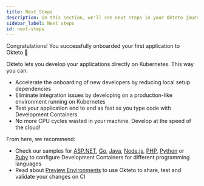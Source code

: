 ```yaml
---
title: Next Steps
description: In this section, we'll see next steps in your Okteto journey
sidebar_label: Next steps
id: next-steps
---
```


Congratulations! You successfully onboarded your first application to Okteto 🚀

Okteto lets you develop your applications directly on Kubernetes. This way you can:

- Accelerate the onboarding of new developers by reducing local setup dependencies
- Eliminate integration issues by developing on a production-like environment running on Kubernetes
- Test your application end to end as fast as you type code with Development Containers
- No more CPU cycles wasted in your machine. Develop at the speed of the cloud!

From here, we recommend:

- Check our samples for [ASP.NET](guides/samples/aspnetcore.mdx), [Go](guides/samples/golang.mdx), [Java](guides/samples/java.mdx), [Node.js](guides/samples/node.mdx), [PHP](guides/samples/php.mdx), [Python](guides/samples/python.mdx) or [Ruby](guides/samples/ruby.mdx) to configure Development Containers for different programming languages
- Read about [Preview Environments](preview/overview.mdx) to use Okteto to share, test and validate your changes on CI
